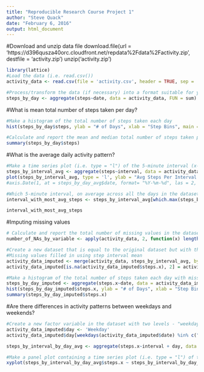 ```yaml
---
title: "Reproducible Research Course Project 1"
author: "Steve Quack"
date: "February 6, 2016"
output: html_document
---
```


#Download and unzip data file
download.file(url = 'https://d396qusza40orc.cloudfront.net/repdata%2Fdata%2Factivity.zip', destfile = 'activity.zip')
unzip('activity.zip')

```r
library(lattice)
#Load the data (i.e. read.csv())
activity_data <- read.csv(file = 'activity.csv', header = TRUE, sep = ',', colClasses = c("numeric", "Date", "numeric"))

#Process/transform the data (if necessary) into a format suitable for your analysis
steps_by_day <- aggregate(steps~date, data = activity_data, FUN = sum)
```

#What is mean total number of steps taken per day?
```r
#Make a histogram of the total number of steps taken each day
hist(steps_by_day$steps, ylab = "# of Days", xlab = "Step Bins", main = "Histogram of Steps By Day", breaks = 50, col = "blue")

#Calculate and report the mean and median total number of steps taken per day
summary(steps_by_day$steps)

```

#What is the average daily activity pattern?
```r
#Make a time series plot (i.e. type = "l") of the 5-minute interval (x-axis) and the average number of steps taken, averaged across all days (y-axis)
steps_by_interval_avg <- aggregate(steps~interval, data = activity_data, FUN = 'mean')
plot(steps_by_interval_avg, type = 'l', ylab = "Avg Steps Per Interval Across All Days", xlab = "Interval", main = "Avg Interval Activity Pattern")
#axis.Date(1, at = steps_by_day_avg$date, format= "%Y-%m-%d", las = 2, cex.axis = .75)

#Which 5-minute interval, on average across all the days in the dataset, contains the maximum number of steps?
interval_with_most_avg_steps <- steps_by_interval_avg[which.max(steps_by_interval_avg$steps),]

interval_with_most_avg_steps
```

#Imputing missing values
```r
# Calculate and report the total number of missing values in the dataset (i.e. the total number of rows with NAs)
number_of_NAs_by_variable <- apply(activity_data, 2, function(x) length(which(is.na(x))))

#Create a new dataset that is equal to the original dataset but with the missing data filled in.
#Missing values filled in using step interval mean
activity_data_imputed <- merge(activity_data, steps_by_interval_avg, by = 'interval', all = TRUE)
activity_data_imputed[is.na(activity_data_imputed$steps.x), 2] = activity_data_imputed[is.na(activity_data_imputed$steps.x), 4]

#Make a histogram of the total number of steps taken each day with missing values filled in
steps_by_day_imputed <- aggregate(steps.x~date, data = activity_data_imputed, FUN = sum)
hist(steps_by_day_imputed$steps.x, ylab = "# of Days", xlab = "Step Bins", main = "Histogram of Steps By Day with Missing Steps Filled In", col = "green")
summary(steps_by_day_imputed$steps.x)
```

#Are there differences in activity patterns between weekdays and weekends?
```r
#Create a new factor variable in the dataset with two levels - "weekday" and "weekend" indicating whether a given date is a weekday or weekend day.
activity_data_imputed$day <- 'Weekday'
activity_data_imputed$day[weekdays(activity_data_imputed$date) %in% c("Saturday", "Sunday") ] <- 'Weekend'

steps_by_interval_by_day_avg <- aggregate(steps.x~interval + day, data = activity_data_imputed, FUN = 'mean')

#Make a panel plot containing a time series plot (i.e. type = "l") of the 5-minute interval (x-axis) and the average number of steps taken, averaged across all weekday days or weekend days (y-axis). See the README file in the GitHub repository to see an example of what this plot should look like using simulated data.
xyplot(steps_by_interval_by_day_avg$steps.x ~ steps_by_interval_by_day_avg$interval | steps_by_interval_by_day_avg$day, layout = c(1,2), type = 'l', main = 'Avg. Steps per 5 min Interval by Day/Weekday', xlab = '5-min Intervals', ylab = '# of Steps')
```